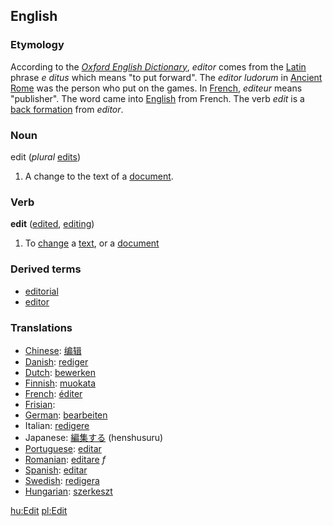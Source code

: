 ==English==

=== Etymology ===

According to the ''[[Oxford English Dictionary]]'', ''editor'' comes from the [[Latin language|Latin]] phrase ''e ditus'' which means "to put forward".  The ''editor ludorum'' in [[Ancient Rome]] was the person who put on the games.  In [[French language|French]], ''editeur'' means "publisher".  The word came into [[English language|English]] from French.   The verb ''edit'' is a [[back formation]] from ''editor''.

===Noun===
;edit  (''plural'' [[edits]])
#A change to the text of a [[document]].

===Verb===
'''edit'''  ([[edited]], [[editing]])
#To [[change]] a [[text]], or a [[document]]

===Derived terms===
*[[editorial]]
*[[editor]]

===Translations===

*[[Chinese]]: [[编辑]]
*[[Danish]]: [[rediger]]
*[[Dutch]]: [[bewerken]]
*[[Finnish]]: [[muokata]]
*[[French]]: [[éditer]]
*[[Frisian]]: [[]]
*[[German]]: [[bearbeiten]]
*Italian: [[redigere]]
*Japanese: [[編集する]] (henshusuru)
*[[Portuguese]]: [[editar]]
*[[Romanian]]: [[editare]] ''f''
*[[Spanish]]: [[editar]]
*[[Swedish]]: [[redigera]]
*[[Hungarian]]: [[szerkeszt]]

[[hu:Edit]]
[[pl:Edit]]